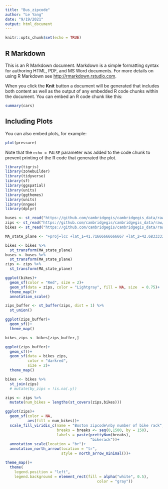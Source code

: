 ```yaml
---
title: "Bus_zipcode"
author: "Le Yang"
date: "9/19/2021"
output: html_document
---
```


```r
knitr::opts_chunk$set(echo = TRUE)
```

## R Markdown

This is an R Markdown document. Markdown is a simple formatting syntax for authoring HTML, PDF, and MS Word documents. For more details on using R Markdown see <http://rmarkdown.rstudio.com>.

When you click the **Knit** button a document will be generated that includes both content as well as the output of any embedded R code chunks within the document. You can embed an R code chunk like this:

```r
summary(cars)
```

## Including Plots

You can also embed plots, for example:

```r
plot(pressure)
```

Note that the `echo = FALSE` parameter was added to the code chunk to prevent printing of the R code that generated the plot.
```r
library(tigris)
library(zonebuilder)
library(tidyverse)
library(sf)
library(ggspatial)
library(units)
library(ggthemes)
library(units)
library(nngeo)
library(dplyr)
```
```r
buses <- st_read("https://github.com/cambridgegis/cambridgegis_data/raw/main/Trans/Bus_Shelters/TRANS_BusShelters.geojson", quiet = TRUE)
zips <- st_read("https://github.com/cambridgegis/cambridgegis_data/raw/main/Boundary/Zip_Codes/BOUNDARY_Zipcodes.geojson", quiet = TRUE)
bikes <- st_read("https://github.com/cambridgegis/cambridgegis_data/raw/main/Recreation/Bike_Racks/RECREATION_BikeRacks.geojson", quiet = TRUE)
```


```r
MA_state_plane <- "+proj=lcc +lat_1=41.71666666666667 +lat_2=42.68333333333333 +lat_0=41 +lon_0=-71.5 +x_0=200000 +y_0=750000.0000000001 +ellps=GRS80 +datum=NAD83 +to_meter=0.3048006096012192 +no_defs"

bikes <- bikes %>%
  st_transform(MA_state_plane)
buses <- buses %>%
  st_transform(MA_state_plane)
zips <- zips %>%
  st_transform(MA_state_plane)
```


```r
ggplot(bikes)+
  geom_sf(color = "Red", size = 2)+
  geom_sf(data = zips, color = "Lightgray", fill = NA, size  = 0.75)+
  theme_map()+
  annotation_scale()
```
```r
zips_buffer <- st_buffer(zips, dist = 1) %>%
  st_union()

ggplot(zips_buffer)+
  geom_sf()+
  theme_map()
```


```r
bikes_zips <- bikes[zips_buffer,]

ggplot(zips_buffer)+
  geom_sf()+
  geom_sf(data = bikes_zips,
          color = "darkred",
          size = 2)+
  theme_map()
```
```r
bikes <- bikes %>%
  st_join(zips)
  # mutate(by_zips = !is.na(.y))
```


```r
zips <- zips %>%
  mutate(num_bikes = lengths(st_covers(zips,bikes)))

ggplot(zips)+
  geom_sf(color = NA,
          aes(fill = num_bikes))+ 
  scale_fill_viridis_c(name = "Boston zipcode\nby number of bike rack",
                       breaks = breaks <- seq(0,1500, by = 150),
                       labels = paste(prettyNum(breaks),
                                      "bikerack"))+
  annotation_scale(location = "br")+
  annotation_north_arrow(location = "tr",
                         style = north_arrow_minimal())+

theme_map()+
  theme(
    legend.position = "left",
    legend.background = element_rect(fill = alpha("white", 0.5),
                                         color = "gray"))
```

```r

```

